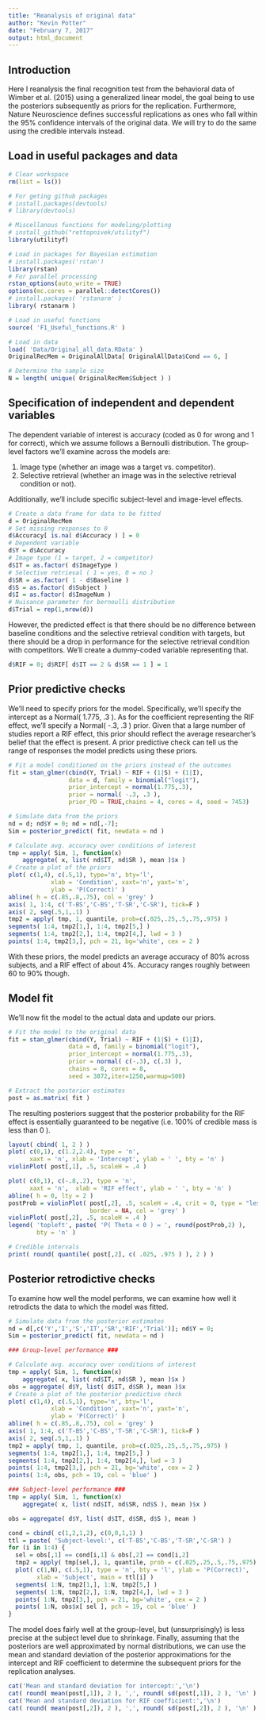 ```yaml
---
title: "Reanalysis of original data"
author: "Kevin Potter"
date: "February 7, 2017"
output: html_document
---
```


## Introduction

Here I reanalysis the final recognition test from the behavioral data of Wimber et al. (2015) using a generalized linear model, the goal being to use the posteriors subsequently as priors for the replication. Furthermore, Nature Neuroscience defines successful replications as ones who fall within the 95% confidence intervals of the original data. We will try to do the same using the credible intervals instead.

## Load in useful packages and data

```r
# Clear workspace
rm(list = ls())

# For geting github packages
# install.packages(devtools)
# library(devtools)

# Miscellanous functions for modeling/plotting
# install_github("rettopnivek/utilityf")
library(utilityf)

# Load in packages for Bayesian estimation
# install.packages('rstan')
library(rstan)
# For parallel processing
rstan_options(auto_write = TRUE)
options(mc.cores = parallel::detectCores())
# install.packages( 'rstanarm' )
library( rstanarm )

# Load in useful functions
source( 'F1_Useful_functions.R' )

# Load in data
load( 'Data/Original_all_data.RData' )
OriginalRecMem = OriginalAllData[ OriginalAllData$Cond == 6, ]

# Determine the sample size
N = length( unique( OriginalRecMem$Subject ) )
```

## Specification of independent and dependent variables

The dependent variable of interest is accuracy (coded as 0 for wrong and 1 for correct), which we assume follows a Bernoulli distribution. The group-level factors we'll examine across the models are:

1. Image type (whether an image was a target vs. competitor).
2. Selective retrieval (whether an image was in the selective retrieval condition or not).

Additionally, we'll include specific subject-level and image-level effects.

```r
# Create a data frame for data to be fitted
d = OriginalRecMem
# Set missing responses to 0
d$Accuracy[ is.na( d$Accuracy ) ] = 0
# Dependent variable
d$Y = d$Accuracy
# Image type (1 = target, 2 = competitor)
d$IT = as.factor( d$ImageType )
# Selective retrieval ( 1 = yes, 0 = no )
d$SR = as.factor( 1 - d$Baseline )
d$S = as.factor( d$Subject )
d$I = as.factor( d$ImageNum )
# Nuisance parameter for bernoulli distribution
d$Trial = rep(1,nrow(d))
```

However, the predicted effect is that there should be no difference between baseline conditions and the selective retrieval condition with targets, but there should be a drop in performance for the selective retrieval condition with competitors. We'll create a dummy-coded variable representing that.

```r
d$RIF = 0; d$RIF[ d$IT == 2 & d$SR == 1 ] = 1
```

## Prior predictive checks

We'll need to specify priors for the model. Specifically, we'll specify the intercept as a Normal( 1.775, .3 ). As for the coefficient representing the RIF effect, we'll specify a Normal( -.3, .3 ) prior. Given that a large number of studies report a RIF effect, this prior should reflect the average researcher's belief that the effect is present. A prior predictive check can tell us the range of responses the model predicts using these priors.

```r
# Fit a model conditioned on the priors instead of the outcomes
fit = stan_glmer(cbind(Y, Trial) ~ RIF + (1|S) + (1|I), 
                 data = d, family = binomial("logit"), 
                 prior_intercept = normal(1.775,.3), 
                 prior = normal( -.3, .3 ), 
                 prior_PD = TRUE,chains = 4, cores = 4, seed = 7453)

# Simulate data from the priors
nd = d; nd$Y = 0; nd = nd[,-7];
Sim = posterior_predict( fit, newdata = nd )
```

```r
# Calculate avg. accuracy over conditions of interest
tmp = apply( Sim, 1, function(x) 
	aggregate( x, list( nd$IT, nd$SR ), mean )$x )
# Create a plot of the priors
plot( c(1,4), c(.5,1), type='n', bty='l',
			xlab = 'Condition', xaxt='n', yaxt='n',
			ylab = 'P(Correct)' )
abline( h = c(.85,.8,.75), col = 'grey' )
axis( 1, 1:4, c('T-BS','C-BS','T-SR','C-SR'), tick=F )
axis( 2, seq(.5,1,.1) )
tmp2 = apply( tmp, 1, quantile, prob=c(.025,.25,.5,.75,.975) )
segments( 1:4, tmp2[1,], 1:4, tmp2[5,] )
segments( 1:4, tmp2[2,], 1:4, tmp2[4,], lwd = 3 )
points( 1:4, tmp2[3,], pch = 21, bg='white', cex = 2 )
```

With these priors, the model predicts an average accuracy of 80% across subjects, and a RIF effect of about 4%. Accuracy ranges roughly between 60 to 90% though.

## Model fit

We'll now fit the model to the actual data and update our priors.

```r
# Fit the model to the original data
fit = stan_glmer(cbind(Y, Trial) ~ RIF + (1|S) + (1|I), 
                 data = d, family = binomial("logit"), 
                 prior_intercept = normal(1.775,.3), 
                 prior = normal( c(-.3), c(.3) ), 
                 chains = 8, cores = 8, 
                 seed = 3872,iter=1250,warmup=500)

# Extract the posterior estimates
post = as.matrix( fit )
```

The resulting posteriors suggest that the posterior probability for the RIF effect is essentially guaranteed to be negative (i.e. 100% of credible mass is less than 0 ).

```r
layout( cbind( 1, 2 ) )
plot( c(0,1), c(1.2,2.4), type = 'n',
      xaxt = 'n', xlab = 'Intercept', ylab = ' ', bty = 'n' )
violinPlot( post[,1], .5, scaleH = .4 )

plot( c(0,1), c(-.8,.2), type = 'n',
      xaxt = 'n',  xlab = 'RIF effect', ylab = ' ', bty = 'n' )
abline( h = 0, lty = 2 )
postProb = violinPlot( post[,2], .5, scaleH = .4, crit = 0, type = "less",
                       border = NA, col = 'grey' )
violinPlot( post[,2], .5, scaleH = .4 )
legend( 'topleft', paste( 'P( Theta < 0 ) = ', round(postProb,2) ),
        bty = 'n' )
```

```r
# Credible intervals
print( round( quantile( post[,2], c( .025, .975 ) ), 2 ) )
```

## Posterior retrodictive checks

To examine how well the model performs, we can examine how well it retrodicts the data to which the model was fitted.

```r

# Simulate data from the posterior estimates
nd = d[,c('Y','I','S','IT','SR','RIF','Trial')]; nd$Y = 0;
Sim = posterior_predict( fit, newdata = nd )

### Group-level performance ###

# Calculate avg. accuracy over conditions of interest
tmp = apply( Sim, 1, function(x) 
	aggregate( x, list( nd$IT, nd$SR ), mean )$x )
obs = aggregate( d$Y, list( d$IT, d$SR ), mean )$x
# Create a plot of the posterior predictive check
plot( c(1,4), c(.5,1), type='n', bty='l',
			xlab = 'Condition', xaxt='n', yaxt='n',
			ylab = 'P(Correct)' )
abline( h = c(.85,.8,.75), col = 'grey' )
axis( 1, 1:4, c('T-BS','C-BS','T-SR','C-SR'), tick=F )
axis( 2, seq(.5,1,.1) )
tmp2 = apply( tmp, 1, quantile, prob=c(.025,.25,.5,.75,.975) )
segments( 1:4, tmp2[1,], 1:4, tmp2[5,] )
segments( 1:4, tmp2[2,], 1:4, tmp2[4,], lwd = 3 )
points( 1:4, tmp2[3,], pch = 21, bg='white', cex = 2 )
points( 1:4, obs, pch = 19, col = 'blue' )

### Subject-level performance ###
tmp = apply( Sim, 1, function(x) 
	aggregate( x, list( nd$IT, nd$SR, nd$S ), mean )$x )

obs = aggregate( d$Y, list( d$IT, d$SR, d$S ), mean )

cond = cbind( c(1,2,1,2), c(0,0,1,1) )
ttl = paste( 'Subject-level:', c('T-BS','C-BS','T-SR','C-SR') )
for (i in 1:4) {
  sel = obs[,1] == cond[i,1] & obs[,2] == cond[i,2]
  tmp2 = apply( tmp[sel,], 1, quantile, prob = c(.025,.25,.5,.75,.975) )
  plot( c(1,N), c(.5,1), type = 'n', bty = 'l', ylab = 'P(Correct)',
        xlab = 'Subject', main = ttl[i] )
  segments( 1:N, tmp2[1,], 1:N, tmp2[5,] )
  segments( 1:N, tmp2[2,], 1:N, tmp2[4,], lwd = 3 )
  points( 1:N, tmp2[3,], pch = 21, bg='white', cex = 2 )
  points( 1:N, obs$x[ sel ], pch = 19, col = 'blue' )
}

```

The model does fairly well at the group-level, but (unsurprisingly) is less precise at the subject level due to shrinkage. Finally, assuming that the posteriors are well approximated by normal distributions, we can use the mean and standard deviation of the posterior approximations for the intercept and RIF coefficient to determine the subsequent priors for the replication analyses.

```r
cat('Mean and standard deviation for intercept:','\n')
cat( round( mean(post[,1]), 2 ), ',', round( sd(post[,1]), 2 ), '\n' )
cat('Mean and standard deviation for RIF coefficient:','\n')
cat( round( mean(post[,2]), 2 ), ',', round( sd(post[,2]), 2 ), '\n' )
```

